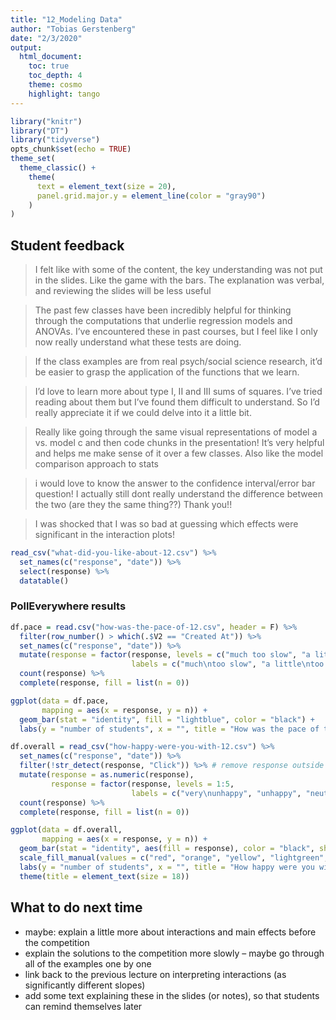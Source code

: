 ```yaml
---
title: "12_Modeling Data"
author: "Tobias Gerstenberg"
date: "2/3/2020"
output: 
  html_document:
    toc: true
    toc_depth: 4
    theme: cosmo
    highlight: tango
---
```


```r
library("knitr")
library("DT")
library("tidyverse")
opts_chunk$set(echo = TRUE)
theme_set(
  theme_classic() + 
    theme(
      text = element_text(size = 20),
      panel.grid.major.y = element_line(color = "gray90")
    ) 
)
```

## Student feedback 

> I felt like with some of the content, the key understanding was not put in the slides. Like the game with the bars. The explanation was verbal, and reviewing the slides will be less useful

> The past few classes have been incredibly helpful for thinking through the computations that underlie regression models and ANOVAs. I've encountered these in past courses, but I feel like I only now really understand what these tests are doing.

> If the class examples are from real psych/social science research, it'd be easier to grasp the application of the functions that we learn.

> I'd love to learn more about type I, II and III sums of squares. I've tried reading about them but I've found them difficult to understand. So I'd really appreciate it if we could delve into it a little bit.

> Really like going through the same visual representations of model a vs. model c and then code chunks in the presentation! It's very helpful and helps me make sense of it over a few classes. Also like the model comparison approach to stats

> i would love to know the answer to the confidence interval/error bar question! I actually still dont really understand the difference between the two (are they the same thing??) Thank you!!

> I was shocked that I was so bad at guessing which effects were significant in the interaction plots!

```r
read_csv("what-did-you-like-about-12.csv") %>% 
  set_names(c("response", "date")) %>% 
  select(response) %>% 
  datatable()
```

### PollEverywhere results 

```r
df.pace = read.csv("how-was-the-pace-of-12.csv", header = F) %>%
  filter(row_number() > which(.$V2 == "Created At")) %>% 
  set_names(c("response", "date")) %>% 
  mutate(response = factor(response, levels = c("much too slow", "a little too slow", "just right", "a little too fast", "much too fast"),
                           labels = c("much\ntoo slow", "a little\ntoo slow", "just right", "a little\ntoo fast", "much\ntoo fast"))) %>% 
  count(response) %>% 
  complete(response, fill = list(n = 0))

ggplot(data = df.pace,
       mapping = aes(x = response, y = n)) + 
  geom_bar(stat = "identity", fill = "lightblue", color = "black") +
  labs(y = "number of students", x = "", title = "How was the pace of today's class?")
```

```r
df.overall = read_csv("how-happy-were-you-with-12.csv") %>% 
  set_names(c("response", "date")) %>% 
  filter(!str_detect(response, "Click")) %>% # remove response outside of the click regions 
  mutate(response = as.numeric(response),
         response = factor(response, levels = 1:5,
                           labels = c("very\nunhappy", "unhappy", "neutral", "happy", "very\nhappy"))) %>% 
  count(response) %>% 
  complete(response, fill = list(n = 0))

ggplot(data = df.overall,
       mapping = aes(x = response, y = n)) + 
  geom_bar(stat = "identity", aes(fill = response), color = "black", show.legend = F) +
  scale_fill_manual(values = c("red", "orange", "yellow", "lightgreen", "green")) +
  labs(y = "number of students", x = "", title = "How happy were you with today's class overall?") +
  theme(title = element_text(size = 18))
```

## What to do next time

- maybe: explain a little more about interactions and main effects before the competition 
- explain the solutions to the competition more slowly -- maybe go through all of the examples one by one 
- link back to the previous lecture on interpreting interactions (as significantly different slopes)
- add some text explaining these in the slides (or notes), so that students can remind themselves later 

